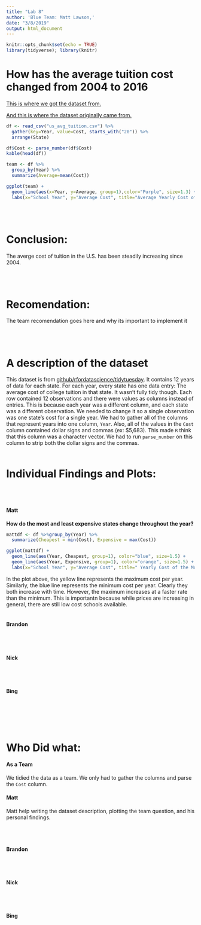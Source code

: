 ```yaml
---
title: "Lab 8"
author: 'Blue Team: Matt Lawson,'
date: "3/8/2019"
output: html_document
---
```


```r
knitr::opts_chunk$set(echo = TRUE)
library(tidyverse); library(knitr)
```


# How has the average tuition cost changed from 2004 to 2016

[This is where we got the dataset from.](https://github.com/rfordatascience/tidytuesday/tree/master/data/2018/2018-04-02)

[And this is where the dataset originally came from.](https://onlinembapage.com/average-tuition-and-educational-attainment-in-the-united-states/)


```r
df <- read_csv("us_avg_tuition.csv") %>%
  gather(key=Year, value=Cost, starts_with("20")) %>%
  arrange(State) 

df$Cost <- parse_number(df$Cost)
kable(head(df))
```


```r
team <- df %>%
  group_by(Year) %>%
  summarize(Average=mean(Cost))

ggplot(team) + 
  geom_line(aes(x=Year, y=Average, group=1),color="Purple", size=1.3) + 
  labs(x="School Year", y="Average Cost", title="Average Yearly Cost of Tuition in the U.S.")
```

  <br><br>
  
# Conclusion:

The averge cost of tuition in the U.S. has been steadily increasing since 2004.  





<br><br>

# Recomendation:

The team recomendation goes here and why its important to implement it

<br><br>


# A description of the dataset

This dataset is from [github/rfordatascience/tidytuesday](https://github.com/rfordatascience/tidytuesday). It contains 12 years of data for each state. For each year, every state has one data entry: The average cost of college tuition in that state. It wasn't fully tidy though. Each row contained 12 observations and there were values as columns instead of entries. This is because each year was a different column, and each state was a different observation. We needed to change it so a single observation was one state's cost for a single year. We had to gather all of the columns that represent years into one column, `Year`. Also, all of the values in the `Cost` column contained dollar signs and commas (ex: $5,683). This made `R` think that this column was a character vector. We had to run `parse_number` on this column to strip both the dollar signs and the commas.
<br><br>


# Individual Findings and Plots:
  <br><br>
  
#### Matt

__How do the most and least expensive states change throughout the year?__
```r
mattdf <- df %>%group_by(Year) %>%
  summarize(Cheapest = min(Cost), Expensive = max(Cost))

ggplot(mattdf) +
  geom_line(aes(Year, Cheapest, group=1), color="blue", size=1.5) +
  geom_line(aes(Year, Expensive, group=1), color="orange", size=1.5) + 
  labs(x="School Year", y="Average Cost", title=" Yearly Cost of the Most Expensive and Least Expensive States")
```

In the plot above, the yellow line represents the maximum cost per year. Similarly, the blue line represents the minimum cost per year. Clearly they both increase with time. However, the maximum increases at a faster rate than the minimum. This is importantn because while prices are increasing in general, there are still low cost schools available.
 <br><br>
 
#### Brandon


<br><br>  

#### Nick


<br><br>  

#### Bing



<br><br> <br><br>  

# Who Did what:

#### As a Team
We tidied the data as a team. We only had to gather the columns and parse the `Cost` column.

#### Matt  
Matt help writing the dataset description, plotting the team question, and his personal findings. 


<br><br>  

#### Brandon


<br><br>  

#### Nick


<br><br>  

#### Bing